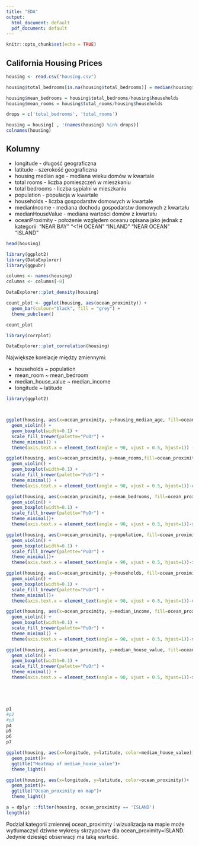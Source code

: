 ```yaml
---
title: "EDA"
output:
  html_document: default
  pdf_document: default
---
```


```r
knitr::opts_chunk$set(echo = TRUE)
```

## California Housing Prices

```r
housing <- read.csv("housing.csv")

housing$total_bedrooms[is.na(housing$total_bedrooms)] = median(housing$total_bedrooms , na.rm = TRUE)

housing$mean_bedrooms = housing$total_bedrooms/housing$households
housing$mean_rooms = housing$total_rooms/housing$households

drops = c('total_bedrooms', 'total_rooms')

housing = housing[ , !(names(housing) %in% drops)]
colnames(housing)
```
## Kolumny

* longitude - długość geograficzna 
* latitude - szerokość geograficzna 
* housing median age - mediana wieku domów w kwartale
* total rooms - liczba pomieszczeń w mieszkaniu
* total bedrooms - liczba sypialni w mieszkaniu
* population - populacja w kwartale
* households - liczba gospodarstw domowych w kwartale
* medianIncome - mediana dochodu gospodarstw domowych z kwartału 
* medianHouseValue - mediana wartości domów z kwartału
* oceanProximity - położenie względem oceanu opisana jako jednak z kategorii: "NEAR BAY" "<1H OCEAN" "INLAND" "NEAR OCEAN" "ISLAND"  

```r
head(housing)
```

```r
library(ggplot2)
library(DataExplorer)
library(ggpubr)

columns <- names(housing)
columns <- columns[-8]

DataExplorer::plot_density(housing)

count_plot <- ggplot(housing, aes(ocean_proximity)) +
  geom_bar(colour="black", fill = "grey") +
  theme_pubclean()

count_plot

```


```r
library(corrplot)

DataExplorer::plot_correlation(housing)

```

Największe korelacje między zmiennymi:

* households ~ population
* mean_room ~ mean_bedroom
* median_house_value ~ median_income
* longitude ~ latitude

```r
library(ggplot2)



ggplot(housing, aes(x=ocean_proximity, y=housing_median_age, fill=ocean_proximity))  +
  geom_violin() + 
  geom_boxplot(width=0.1) +
  scale_fill_brewer(palette="PuOr") + 
  theme_minimal() +
  theme(axis.text.x = element_text(angle = 90, vjust = 0.5, hjust=1)) ->p1

ggplot(housing, aes(x=ocean_proximity, y=mean_rooms,fill=ocean_proximity)) + 
  geom_violin() + 
  geom_boxplot(width=0.1) +
  scale_fill_brewer(palette="PuOr") + 
  theme_minimal() +
  theme(axis.text.x = element_text(angle = 90, vjust = 0.5, hjust=1))->p2

ggplot(housing, aes(x=ocean_proximity, y=mean_bedrooms, fill=ocean_proximity)) + 
  geom_violin() + 
  geom_boxplot(width=0.1) +
  scale_fill_brewer(palette="PuOr") + 
  theme_minimal()+
  theme(axis.text.x = element_text(angle = 90, vjust = 0.5, hjust=1))->p3

ggplot(housing, aes(x=ocean_proximity, y=population, fill=ocean_proximity)) + 
  geom_violin() + 
  geom_boxplot(width=0.1) +
  scale_fill_brewer(palette="PuOr") + 
  theme_minimal()+
  theme(axis.text.x = element_text(angle = 90, vjust = 0.5, hjust=1))->p4

ggplot(housing, aes(x=ocean_proximity, y=households, fill=ocean_proximity)) + 
  geom_violin() + 
  geom_boxplot(width=0.1) +
  scale_fill_brewer(palette="PuOr") + 
  theme_minimal()+
  theme(axis.text.x = element_text(angle = 90, vjust = 0.5, hjust=1))->p5

ggplot(housing, aes(x=ocean_proximity, y=median_income, fill=ocean_proximity)) + 
  geom_violin() + 
  geom_boxplot(width=0.1) +
  scale_fill_brewer(palette="PuOr") + 
  theme_minimal() +
  theme(axis.text.x = element_text(angle = 90, vjust = 0.5, hjust=1))->p6

ggplot(housing, aes(x=ocean_proximity, y=median_house_value, fill=ocean_proximity)) + 
  geom_violin() + 
  geom_boxplot(width=0.1) +
  scale_fill_brewer(palette="PuOr") + 
  theme_minimal() +
  theme(axis.text.x = element_text(angle = 90, vjust = 0.5, hjust=1))->p7





p1
#p2
#p3
p4
p5
p6
p7

```

```r

ggplot(housing, aes(x=longitude, y=latitude, color=median_house_value))+
  geom_point()+
  ggtitle("Heatmap of median_house_value")+
  theme_light()

```

```r

ggplot(housing, aes(x=longitude, y=latitude, color=ocean_proximity))+
  geom_point()+
  ggtitle("Ocean_proximity on map")+
  theme_light()

```

```r
a = dplyr ::filter(housing, ocean_proximity == 'ISLAND')
length(a)
```

Podział kategorii zmiennej ocean_proximity i wizualizacja na mapie może wytłumaczyć dziwne wykresy skrzypcowe dla ocean_proximity=ISLAND. Jedynie dziesięć obserwacji ma taką wartość.


